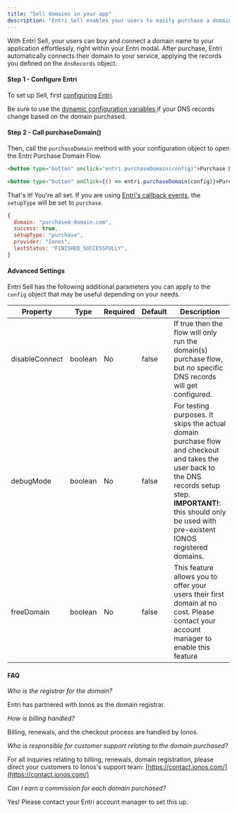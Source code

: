 ```yaml
---
title: "Sell domains in your app"
description: "Entri Sell enables your users to easily purchase a domain that is immediately configured to work with your application."
---
```


With Entri Sell, your users can buy and connect a domain name to your application effortlessly, right within your Entri modal. After purchase, Entri automatically connects their domain to your service, applying the records you defined on the `dnsRecords` object.

#### Step 1 - Configure Entri

To set up Sell, first [configuring Entri](/docs/install).

Be sure to use the [dynamic configuration variables ](/docs/install#dynamic-configuration-variables-based-on-the-user-inputted-domain)if your DNS records change based on the domain purchased.

#### Step 2 - Call purchaseDomain()

Then, call the `purchaseDomain` method with your configuration object to open the Entri Purchase Domain Flow.

<CodeGroup>

```HTML HTML/Vanilla
<button type="button" onclick="entri.purchaseDomain(config)">Purchase Domain</button>
```

```jsx JSReact/JSX
<button type="button" onClick={() => entri.purchaseDomain(config)}>Purchase Domain</button>
```

</CodeGroup>

That's it! You're all set. If you are using [Entri's callback events](/docs/api-reference#onentriclose-callback-event-datalaststatus-fields), the `setupType` will be set to `purchase`. 

```JavaScript JavaScript
{  
  domain: "purchased-domain.com",  
  success: true,  
  setupType: "purchase",  
  provider: "Ionos",  
  lastStatus: "FINISHED_SUCCESSFULLY",  
}
```

#### Advanced Settings

Entri Sell has the following additional parameters you can apply to the `config` object that may be useful depending on your needs. 

| Property       | Type    | Required | Default | Description                                                                                                                                                                                                             |
| -------------- | ------- | -------- | ------- | ----------------------------------------------------------------------------------------------------------------------------------------------------------------------------------------------------------------------- |
| disableConnect | boolean | No       | false   | If true then the flow will only run the domain(s) purchase flow, but no specific DNS records will get configured.                                                                                                       |
| debugMode      | boolean | No       | false   | For testing purposes. It skips the actual domain purchase flow and checkout and takes the user back to the DNS records setup step. **IMPORTANT!**: this should only be used with pre-existent IONOS registered domains. |
| freeDomain     | boolean | No       | false   | This feature allows you to offer your users their first domain at no cost. Please contact your account manager to enable this feature                                                                                   |

#### FAQ

_Who is the registrar for the domain?_

Entri has partnered with Ionos as the domain registrar.

_How is billing handled?_

Billing, renewals, and the checkout process are handled by Ionos.

_Who is responsible for customer support relating to the domain purchased?_

For all inquiries relating to billing, renewals, domain registration, please direct your customers to Ionos's support team: [https://contact.ionos.com/](https://contact.ionos.com/) 

_Can I earn a commission for each domain purchased?_ 

Yes! Please contact your Entri account manager to set this up.
